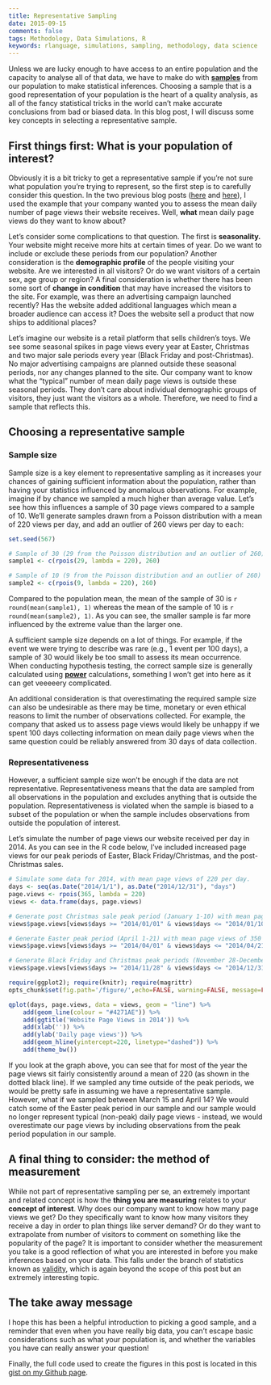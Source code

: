 ```yaml
---
title: Representative Sampling
date: 2015-09-15
comments: false
tags: Methodology, Data Simulations, R
keywords: rlanguage, simulations, sampling, methodology, data science
---
```


Unless we are lucky enough to have access to an entire population and the capacity to analyse all of that data, we have to make do with [**samples**](https://en.wikipedia.org/wiki/Sample_(statistics)) from our population to make statistical inferences. Choosing a sample that is a good representation of your population is the heart of a quality analysis, as all of the fancy statistical tricks in the world can't make accurate conclusions from bad or biased data. In this blog post, I will discuss some key concepts in selecting a representative sample.
<!--more-->

## First things first: What is your population of interest?
Obviously it is a bit tricky to get a representative sample if you're not sure what population you're trying to represent, so the first step is to carefully consider this question. In the two previous blog posts ([here]({filename}2015-09-01-A-Gentle-Introduction-to-the-Standard-Error-of-the-Mean.md) and [here]({filename}2015-09-08-a-gentle-introduction-to-bootstrapping.md)), I used the example that your company wanted you to assess the mean daily number of page views their website receives. Well, **what** mean daily page views do they want to know about? 

Let's consider some complications to that question. The first is **seasonality.** Your website might receive more hits at certain times of year. Do we want to include or exclude these periods from our population? Another consideration is the **demographic profile** of the people visiting your website. Are we interested in all visitors? Or do we want visitors of a certain sex, age group or region? A final consideration is whether there has been some sort of **change in condition** that may have increased the visitors to the site. For example, was there an advertising campaign launched recently? Has the website added additional languages which mean a broader audience can access it? Does the website sell a product that now ships to additional places?

Let's imagine our website is a retail platform that sells children's toys. We see some seasonal spikes in page views every year at Easter, Christmas and two major sale periods every year (Black Friday and post-Christmas). No major advertising campaigns are planned outside these seasonal periods, nor any changes planned to the site. Our company want to know what the "typical" number of mean daily page views is outside these seasonal periods. They don't care about individual demographic groups of visitors, they just want the visitors as a whole. Therefore, we need to find a sample that reflects this.

## Choosing a representative sample

### Sample size
Sample size is a key element to representative sampling as it increases your chances of gaining sufficient information about the population, rather than having your statistics influenced by anomalous observations. For example, imagine if by chance we sampled a much higher than average value. Let's see how this influences a sample of 30 page views compared to a sample of 10. We'll generate samples drawn from a Poisson distribution with a mean of 220 views per day, and add an outlier of 260 views per day to each:

```r
set.seed(567)

# Sample of 30 (29 from the Poisson distribution and an outlier of 260)
sample1 <- c(rpois(29, lambda = 220), 260)

# Sample of 10 (9 from the Poisson distribution and an outlier of 260)
sample2 <- c(rpois(9, lambda = 220), 260)
```

Compared to the population mean, the mean of the sample of 30 is `r round(mean(sample1), 1)` whereas the mean of the sample of 10 is `r round(mean(sample2), 1)`. As you can see, the smaller sample is far more influenced by the extreme value than the larger one. 

A sufficient sample size depends on a lot of things. For example, if the event we were trying to describe was rare (e.g., 1 event per 100 days), a sample of 30 would likely be too small to assess its mean occurrence. When conducting hypothesis testing, the correct sample size is generally calculated using [**power**](https://en.wikipedia.org/wiki/Statistical_power) calculations, something I won't get into here as it can get veeeeery complicated.

An additional consideration is that overestimating the required sample size can also be undesirable as there may be time, monetary or even ethical reasons to limit the number of observations collected. For example, the company that asked us to assess page views would likely be unhappy if we spent 100 days collecting information on mean daily page views when the same question could be reliably answered from 30 days of data collection.

### Representativeness
However, a sufficient sample size won't be enough if the data are not representative. Representativeness means that the data are sampled from all observations in the population and excludes anything that is outside the population. Representativeness is violated when the sample is biased to a subset of the population or when the sample includes observations from outside the population of interest.

Let's simulate the number of page views our website received per day in 2014. As you can see in the R code below, I've included increased page views for our peak periods of Easter, Black Friday/Christmas, and the post-Christmas sales. 

```r
# Simulate some data for 2014, with mean page views of 220 per day.
days <- seq(as.Date("2014/1/1"), as.Date("2014/12/31"), "days")
page.views <- rpois(365, lambda = 220)
views <- data.frame(days, page.views)

# Generate post Christmas sale peak period (January 1-10) with mean page views of 400 per day.
views$page.views[views$days >= "2014/01/01" & views$days <= "2014/01/10"] <- rpois(10, lambda = 400)

# Generate Easter peak period (April 1-21) with mean page views of 350 per day.
views$page.views[views$days >= "2014/04/01" & views$days <= "2014/04/21"] <- rpois(21, lambda = 350)

# Generate Black Friday and Christmas peak periods (November 28-December 31) mean page views of 500 per day.
views$page.views[views$days >= "2014/11/28" & views$days <= "2014/12/31"] <- rpois(34, lambda = 500)
```

```r
require(ggplot2); require(knitr); require(magrittr)
opts_chunk$set(fig.path='/figure/',echo=FALSE, warning=FALSE, message=FALSE)

qplot(days, page.views, data = views, geom = "line") %>%
    add(geom_line(colour = "#4271AE")) %>%
    add(ggtitle('Website Page Views in 2014')) %>%
    add(xlab('')) %>%
    add(ylab('Daily page views')) %>%
    add(geom_hline(yintercept=220, linetype="dashed")) %>%
    add(theme_bw())
```

If you look at the graph above, you can see that for most of the year the page views sit fairly consistently around a mean of 220 (as shown in the dotted black line). If we sampled any time outside of the peak periods, we would be pretty safe in assuming we have a representative sample. However, what if we sampled between March 15 and April 14? We would catch some of the Easter peak period in our sample and our sample would no longer represent typical (non-peak) daily page views - instead, we would overestimate our page views by including observations from the peak period population in our sample.

## A final thing to consider: the method of measurement
While not part of representative sampling per se, an extremely important and related concept is how the **thing you are measuring** relates to your **concept of interest**. Why does our company want to know how many page views we get? Do they specifically want to know how many visitors they receive a day in order to plan things like server demand? Or do they want to extrapolate from number of visitors to comment on something like the popularity of the page? It is important to consider whether the measurement you take is a good reflection of what you are interested in before you make inferences based on your data. This falls under the branch of statistics known as [validity](https://en.wikipedia.org/wiki/Validity_%28statistics%29), which is again beyond the scope of this post but an extremely interesting topic. 

## The take away message
I hope this has been a helpful introduction to picking a good sample, and a reminder that even when you have really big data, you can't escape basic considerations such as what your population is, and whether the variables you have can really answer your question!

Finally, the full code used to create the figures in this post is located in this [gist on my Github page](https://gist.github.com/t-redactyl/7c6875812dae4f3489a7).